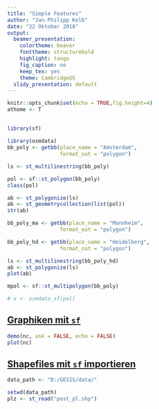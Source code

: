 ```yaml
---
title: "Simple Features"
author: "Jan-Philipp Kolb"
date: "22 Oktober 2018"
output:
  beamer_presentation:
    colortheme: beaver
    fonttheme: structurebold
    highlight: tango
    fig_caption: no
    keep_tex: yes
    theme: CambridgeUS
  slidy_presentation: default
---
```


```r
knitr::opts_chunk$set(echo = TRUE,fig.height=4)
athome <- T
```

## 

```r
library(sf)
```

<!--
https://cran.r-project.org/web/packages/sf/vignettes/sf1.html
-->

```r
library(osmdata)
bb_poly <- getbb(place_name = "Amsterdam", 
                 format_out = "polygon")

```


```r
ls <- st_multilinestring(bb_poly)
```


```r
pol <- sf::st_polygon(bb_poly)
class(pol)
```

```r
ab <- st_polygonize(ls)
ab <- st_geometrycollection(list(pol))
str(ab)

bb_poly_ma <- getbb(place_name = "Mannheim", 
                 format_out = "polygon")

bb_poly_hd <- getbb(place_name = "Heidelberg", 
                 format_out = "polygon")

ls <- st_multilinestring(bb_poly_hd)
ab <- st_polygonize(ls)
plot(ab)
```




<!--
Problem ist, dass man nichts sieht, wenn man das plottet

# folgendes funktioniert nicht
-->

```r
mpol <- sf::st_multipolygon(bb_poly)
```


```r
# x <- osmdata_sf(pol)
```

## [Graphiken mit `sf`](https://r-spatial.github.io/sf/articles/sf5.html)

```r
demo(nc, ask = FALSE, echo = FALSE)
plot(nc)
```


## [Shapefiles mit `sf` importieren](https://cran.r-project.org/web/packages/sf/vignettes/sf2.html)


```r
data_path <- "D:/GESIS/data/"
```

```r
setwd(data_path)
plz <- st_read("post_pl.shp")
```

